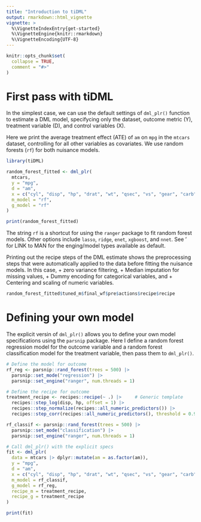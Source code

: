 ```yaml
---
title: "Introduction to tiDML"
output: rmarkdown::html_vignette
vignette: >
  %\VignetteIndexEntry{get-started}
  %\VignetteEngine{knitr::rmarkdown}
  %\VignetteEncoding{UTF-8}
---
```


```r
knitr::opts_chunk$set(
  collapse = TRUE,
  comment = "#>"
)
```
# First pass with tiDML

In the simplest case, we can use the default settings of `dml_plr()` function to estimate a DML model, specifycing only the dataset, outcome metric (Y), treatment variable (D), and control variables (X).

Here we print the average treatment effect (ATE) of `am` on `mpg` in the `mtcars` dataset, controlling for all other variables as covariates. We use random forests (`rf`) for both nuisance models.

```r
library(tiDML)

random_forest_fitted <- dml_plr(
  mtcars,
  y = "mpg",
  d = "am",
  x = c("cyl", "disp", "hp", "drat", "wt", "qsec", "vs", "gear", "carb"),
  m_model = "rf", 
  g_model = "rf"
) 

print(random_forest_fitted)

```
The string `rf` is a shortcut for using the `ranger` package to fit random forest models. Other options include `lasso`, `ridge`, `enet`, `xgboost`, and `nnet`. See ' for LINK to MAN for the enging/model types available as default.

Printing out the recipe steps of the DML estimate shows the preprocessing steps that were automatically applied to the data before fitting the nuisance models. In this case, 
+ zero variance filtering,
+ Median imputation for missing values,
+ Dummy encoding for categorical variables, and
+ Centering and scaling of numeric variables.

```r
random_forest_fitted$tuned_m$final_wf$pre$actions$recipe$recipe
```
# Defining your own model

The explicit versin of `dml_plr()` allows you to define your own model specifications using the `parsnip` package. Here I define a random forest regression model for the outcome variable and a random forest classification model for the treatment variable, then pass them to `dml_plr()`. 

```r
# Define the model for outcome
rf_reg <- parsnip::rand_forest(trees = 500) |>
  parsnip::set_mode("regression") |>
  parsnip::set_engine("ranger", num.threads = 1) 

# Define the recipe for outcome
treatment_recipe <- recipes::recipe(~ .) |>     # Generic template
  recipes::step_log(disp, hp, offset = 1) |>
  recipes::step_normalize(recipes::all_numeric_predictors()) |>
  recipes::step_corr(recipes::all_numeric_predictors(), threshold = 0.9)

rf_classif <- parsnip::rand_forest(trees = 500) |>
  parsnip::set_mode("classification") |>
  parsnip::set_engine("ranger", num.threads = 1)

# Call dml_plr() with the explicit specs
fit <- dml_plr(
  data = mtcars |> dplyr::mutate(am = as.factor(am)),
  y = "mpg",
  d = "am",
  x = c("cyl", "disp", "hp", "drat", "wt", "qsec", "vs", "gear", "carb"),
  m_model = rf_classif,
  g_model = rf_reg,
  recipe_m = treatment_recipe,
  recipe_g = treatment_recipe
)

print(fit)
```

